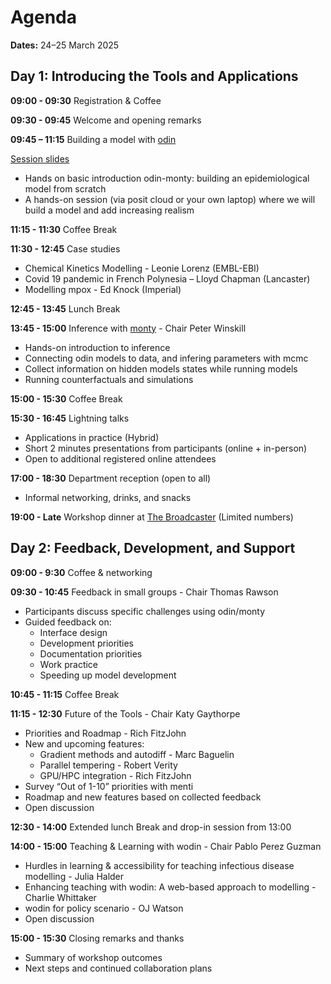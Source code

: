 # Agenda {.unnumbered}

**Dates:** 24–25 March 2025

## Day 1: Introducing the Tools and Applications {.unnumbered}

**09:00 - 09:30**
Registration & Coffee

**09:30 - 09:45**
Welcome and opening remarks

**09:45 – 11:15**
Building a model with [odin](https://mrc-ide.github.io/odin2/)

  [Session slides](slides/odin.html)
  
  - Hands on basic introduction odin-monty: building an epidemiological model from scratch
  - A hands-on session (via posit cloud or your own laptop) where we will build a model and add increasing realism

**11:15 - 11:30**
Coffee Break

**11:30 - 12:45**
Case studies

- Chemical Kinetics Modelling - Leonie Lorenz (EMBL-EBI)
- Covid 19 pandemic in French Polynesia – Lloyd Chapman (Lancaster)
- Modelling mpox - Ed Knock (Imperial)

**12:45 - 13:45**
Lunch Break

**13:45 - 15:00**
Inference with [monty](https://mrc-ide.github.io/monty/) - Chair Peter Winskill

- Hands-on introduction to inference
- Connecting odin models to data, and infering parameters with mcmc
- Collect information on hidden models states while running models
- Running counterfactuals and simulations

**15:00 - 15:30**
Coffee Break

**15:30 - 16:45**
Lightning talks

- Applications in practice (Hybrid)
- Short 2 minutes presentations from participants (online + in-person)
- Open to additional registered online attendees

**17:00 - 18:30**
Department reception (open to all)

- Informal networking, drinks, and snacks

**19:00 - Late**
Workshop dinner at [The Broadcaster](https://www.thebroadcaster.co.uk/) (Limited numbers)

## Day 2: Feedback, Development, and Support

**09:00 - 9:30**
Coffee & networking

**09:30 - 10:45**
Feedback in small groups - Chair Thomas Rawson 

- Participants discuss specific challenges using odin/monty
- Guided feedback on:
  - Interface design
  - Development priorities
  - Documentation priorities
  - Work practice
  - Speeding up model development

**10:45 - 11:15**
Coffee Break

**11:15 - 12:30**
Future of the Tools - Chair Katy Gaythorpe

- Priorities and Roadmap - Rich FitzJohn
- New and upcoming features:
  - Gradient methods and autodiff - Marc Baguelin
  - Parallel tempering - Robert Verity
  - GPU/HPC integration - Rich FitzJohn
- Survey “Out of 1-10” priorities with menti
- Roadmap and new features based on collected feedback
- Open discussion

**12:30 - 14:00**
Extended lunch Break and drop-in session from 13:00

**14:00 - 15:00**
Teaching & Learning with wodin - Chair Pablo Perez Guzman

- Hurdles in learning & accessibility for teaching infectious disease modelling - Julia Halder
- Enhancing teaching with wodin: A web-based approach to modelling - Charlie Whittaker
- wodin for policy scenario - OJ Watson
- Open discussion

**15:00 - 15:30**
Closing remarks and thanks

- Summary of workshop outcomes
- Next steps and continued collaboration plans
